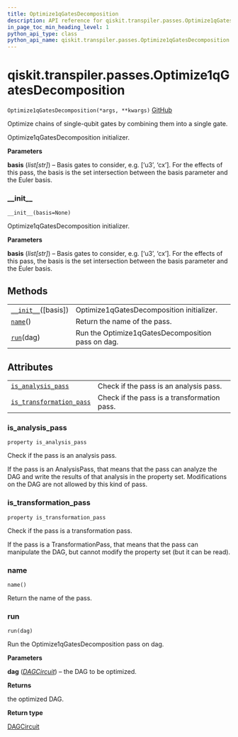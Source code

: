 ```yaml
---
title: Optimize1qGatesDecomposition
description: API reference for qiskit.transpiler.passes.Optimize1qGatesDecomposition
in_page_toc_min_heading_level: 1
python_api_type: class
python_api_name: qiskit.transpiler.passes.Optimize1qGatesDecomposition
---
```


# qiskit.transpiler.passes.Optimize1qGatesDecomposition

<span id="qiskit.transpiler.passes.Optimize1qGatesDecomposition" />

`Optimize1qGatesDecomposition(*args, **kwargs)` [GitHub](https://github.com/qiskit/qiskit/tree/stable/0.17/qiskit/transpiler/passes/optimization/optimize_1q_decomposition.py "view source code")

Optimize chains of single-qubit gates by combining them into a single gate.

Optimize1qGatesDecomposition initializer.

**Parameters**

**basis** (*list\[str]*) – Basis gates to consider, e.g. \[‘u3’, ‘cx’]. For the effects of this pass, the basis is the set intersection between the basis parameter and the Euler basis.

### \_\_init\_\_

<span id="qiskit.transpiler.passes.Optimize1qGatesDecomposition.__init__" />

`__init__(basis=None)`

Optimize1qGatesDecomposition initializer.

**Parameters**

**basis** (*list\[str]*) – Basis gates to consider, e.g. \[‘u3’, ‘cx’]. For the effects of this pass, the basis is the set intersection between the basis parameter and the Euler basis.

## Methods

|                                                                                                                                                          |                                                   |
| -------------------------------------------------------------------------------------------------------------------------------------------------------- | ------------------------------------------------- |
| [`__init__`](#qiskit.transpiler.passes.Optimize1qGatesDecomposition.__init__ "qiskit.transpiler.passes.Optimize1qGatesDecomposition.__init__")(\[basis]) | Optimize1qGatesDecomposition initializer.         |
| [`name`](#qiskit.transpiler.passes.Optimize1qGatesDecomposition.name "qiskit.transpiler.passes.Optimize1qGatesDecomposition.name")()                     | Return the name of the pass.                      |
| [`run`](#qiskit.transpiler.passes.Optimize1qGatesDecomposition.run "qiskit.transpiler.passes.Optimize1qGatesDecomposition.run")(dag)                     | Run the Optimize1qGatesDecomposition pass on dag. |

## Attributes

|                                                                                                                                                                                          |                                             |
| ---------------------------------------------------------------------------------------------------------------------------------------------------------------------------------------- | ------------------------------------------- |
| [`is_analysis_pass`](#qiskit.transpiler.passes.Optimize1qGatesDecomposition.is_analysis_pass "qiskit.transpiler.passes.Optimize1qGatesDecomposition.is_analysis_pass")                   | Check if the pass is an analysis pass.      |
| [`is_transformation_pass`](#qiskit.transpiler.passes.Optimize1qGatesDecomposition.is_transformation_pass "qiskit.transpiler.passes.Optimize1qGatesDecomposition.is_transformation_pass") | Check if the pass is a transformation pass. |

### is\_analysis\_pass

<span id="qiskit.transpiler.passes.Optimize1qGatesDecomposition.is_analysis_pass" />

`property is_analysis_pass`

Check if the pass is an analysis pass.

If the pass is an AnalysisPass, that means that the pass can analyze the DAG and write the results of that analysis in the property set. Modifications on the DAG are not allowed by this kind of pass.

### is\_transformation\_pass

<span id="qiskit.transpiler.passes.Optimize1qGatesDecomposition.is_transformation_pass" />

`property is_transformation_pass`

Check if the pass is a transformation pass.

If the pass is a TransformationPass, that means that the pass can manipulate the DAG, but cannot modify the property set (but it can be read).

### name

<span id="qiskit.transpiler.passes.Optimize1qGatesDecomposition.name" />

`name()`

Return the name of the pass.

### run

<span id="qiskit.transpiler.passes.Optimize1qGatesDecomposition.run" />

`run(dag)`

Run the Optimize1qGatesDecomposition pass on dag.

**Parameters**

**dag** ([*DAGCircuit*](qiskit.dagcircuit.DAGCircuit "qiskit.dagcircuit.DAGCircuit")) – the DAG to be optimized.

**Returns**

the optimized DAG.

**Return type**

[DAGCircuit](qiskit.dagcircuit.DAGCircuit "qiskit.dagcircuit.DAGCircuit")

